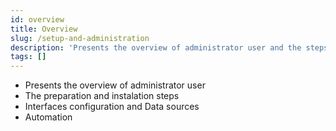 ```yaml
---
id: overview
title: Overview
slug: /setup-and-administration
description: 'Presents the overview of administrator user and the steps to configure Visual KPI.'
tags: []
---
```


- Presents the overview of administrator user
- The preparation and instalation steps
- Interfaces configuration and Data sources
- Automation

